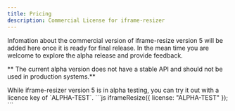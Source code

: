 ```yaml
---
title: Pricing
description: Commercial License for iframe-resizer
---
```


Infomation about the commercial version of iframe-resize version 5 will be added here once it is ready for final release. In the mean time you are welcome to explore the alpha release and provide feedback.

** The current alpha version does not have a stable API and should not be used in production systems.**


<Aside type="tip" title="Open source licence" icon="seti:license">
  While iframe-resizer version 5 is in alpha testing, you can try it out with a licence key of `ALPHA-TEST`.
```js
iframeResize({ license: "ALPHA-TEST" });
```

</Aside>
